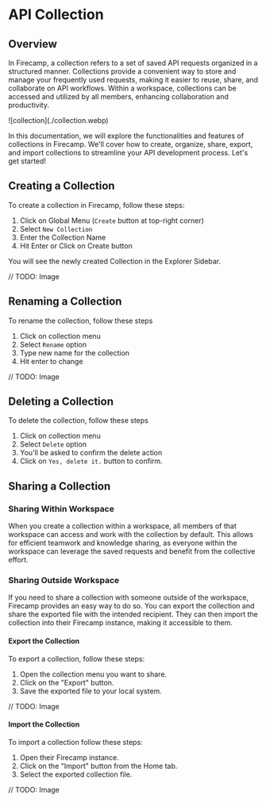 
# API Collection

## Overview

In Firecamp, a collection refers to a set of saved API requests organized in a structured manner. Collections provide a convenient way to store and manage your frequently used requests, making it easier to reuse, share, and collaborate on API workflows. Within a workspace, collections can be accessed and utilized by all members, enhancing collaboration and productivity.

<Bleed>
![collection](./collection.webp)
</Bleed>

In this documentation, we will explore the functionalities and features of collections in Firecamp. We'll cover how to create, organize, share, export, and import collections to streamline your API development process. Let's get started!

## Creating a Collection
To create a collection in Firecamp, follow these steps:

1. Click on Global Menu (`Create` button at top-right corner)
2. Select `New Collection`
3. Enter the Collection Name
4. Hit Enter or Click on Create button

You will see the newly created Collection in the Explorer Sidebar.

// TODO: Image

## Renaming a Collection
To rename the collection, follow these steps

1. Click on collection menu 
2. Select `Rename` option
3. Type new name for the collection
4. Hit enter to change

// TODO: Image


## Deleting a Collection
To delete the collection, follow these steps

1. Click on collection menu 
2. Select `Delete` option
3. You'll be asked to confirm the delete action
4. Click on `Yes, delete it.` button to confirm.

## Sharing a Collection

### Sharing Within Workspace
When you create a collection within a workspace, all members of that workspace can access and work with the collection by default. This allows for efficient teamwork and knowledge sharing, as everyone within the workspace can leverage the saved requests and benefit from the collective effort.

### Sharing Outside Workspace
If you need to share a collection with someone outside of the workspace, Firecamp provides an easy way to do so. You can export the collection and share the exported file with the intended recipient. They can then import the collection into their Firecamp instance, making it accessible to them.

#### Export the Collection
To export a collection, follow these steps:

1. Open the collection menu you want to share.
2. Click on the "Export" button.
3. Save the exported file to your local system.

// TODO: Image

#### Import the Collection
To import a collection follow these steps:

1. Open their Firecamp instance.
2. Click on the "Import" button from the Home tab.
3. Select the exported collection file.

// TODO: Image